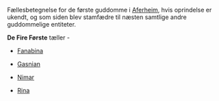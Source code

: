 {{title:De Fire Første guder}}
{{author:Laura Holmegaard}}
{{timestamp:2009-11-22T09:40:08Z}}
{{copyright:De Fire Første guder}}
Fællesbetegnelse for de første guddomme i [[Aferheim]], hvis oprindelse er ukendt, og som siden blev stamfædre til næsten samtlige andre guddommelige entiteter.

'''De Fire Første''' tæller -

*[[Fanabina]]

*[[Gasnian]]

*[[Nimar]]

*[[Rina]]
